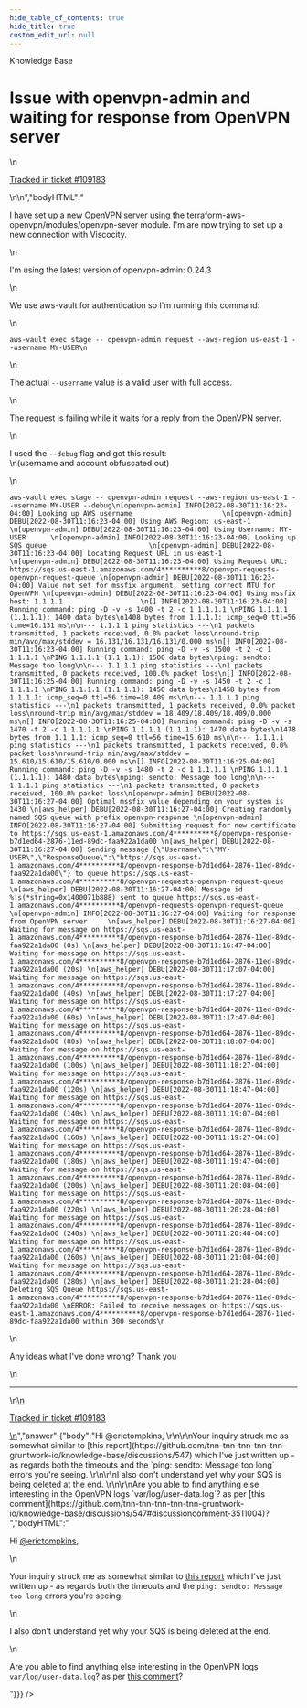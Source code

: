```yaml
---
hide_table_of_contents: true
hide_title: true
custom_edit_url: null
---
```



<head>
  <link rel="canonical" href="https://github.com/tnn-tnn-tnn-tnn-tnn-gruntwork-io/knowledge-base/discussions/546" />
</head>

<CenterLayout>
<span className="searchCategory">Knowledge Base</span>
<h1>Issue with openvpn-admin and waiting for response from OpenVPN server</h1>
<GitHub discussion={{"id":"D_kwDOF8slf84AQlcc","number":546,"author":{"login":"erictompkins"},"title":"Issue with openvpn-admin and waiting for response from OpenVPN server","body":"\nI have set up a new OpenVPN server using the terraform-aws-openvpn/modules/openvpn-sever module. I'm are now trying to set up a new connection with Viscocity.\r\n\r\nI'm using the latest version of openvpn-admin: 0.24.3\r\n\r\nWe use aws-vault for authentication so I'm running this command:\r\n```\r\naws-vault exec stage -- openvpn-admin request --aws-region us-east-1 --username MY-USER\r\n```\r\n\r\nThe actual `--username` value is a valid user with full access. \r\n\r\nThe request is failing while it waits for a reply from the OpenVPN server. \r\n\r\nI used the `--debug` flag and got this result:\r\n(username and account obfuscated out)\r\n```\r\naws-vault exec stage -- openvpn-admin request --aws-region us-east-1 --username MY-USER --debug\r\n[openvpn-admin] INFO[2022-08-30T11:16:23-04:00] Looking up AWS username                      \r\n[openvpn-admin] DEBU[2022-08-30T11:16:23-04:00] Using AWS Region: us-east-1                  \r\n[openvpn-admin] DEBU[2022-08-30T11:16:23-04:00] Using Username: MY-USER      \r\n[openvpn-admin] INFO[2022-08-30T11:16:23-04:00] Looking up SQS queue                         \r\n[openvpn-admin] DEBU[2022-08-30T11:16:23-04:00] Locating Request URL in us-east-1            \r\n[openvpn-admin] DEBU[2022-08-30T11:16:23-04:00] Using Request URL: https://sqs.us-east-1.amazonaws.com/4**********8/openvpn-requests-openvpn-request-queue \r\n[openvpn-admin] DEBU[2022-08-30T11:16:23-04:00] Value not set for mssfix argument, setting correct MTU for OpenVPN \r\n[openvpn-admin] DEBU[2022-08-30T11:16:23-04:00] Using mssfix host: 1.1.1.1                   \r\n[] INFO[2022-08-30T11:16:23-04:00] Running command: ping -D -v -s 1400 -t 2 -c 1 1.1.1.1 \r\nPING 1.1.1.1 (1.1.1.1): 1400 data bytes\r\n1408 bytes from 1.1.1.1: icmp_seq=0 ttl=56 time=16.131 ms\r\n\r\n--- 1.1.1.1 ping statistics ---\r\n1 packets transmitted, 1 packets received, 0.0% packet loss\r\nround-trip min/avg/max/stddev = 16.131/16.131/16.131/0.000 ms\r\n[] INFO[2022-08-30T11:16:23-04:00] Running command: ping -D -v -s 1500 -t 2 -c 1 1.1.1.1 \r\nPING 1.1.1.1 (1.1.1.1): 1500 data bytes\r\nping: sendto: Message too long\r\n\r\n--- 1.1.1.1 ping statistics ---\r\n1 packets transmitted, 0 packets received, 100.0% packet loss\r\n[] INFO[2022-08-30T11:16:25-04:00] Running command: ping -D -v -s 1450 -t 2 -c 1 1.1.1.1 \r\nPING 1.1.1.1 (1.1.1.1): 1450 data bytes\r\n1458 bytes from 1.1.1.1: icmp_seq=0 ttl=56 time=18.409 ms\r\n\r\n--- 1.1.1.1 ping statistics ---\r\n1 packets transmitted, 1 packets received, 0.0% packet loss\r\nround-trip min/avg/max/stddev = 18.409/18.409/18.409/0.000 ms\r\n[] INFO[2022-08-30T11:16:25-04:00] Running command: ping -D -v -s 1470 -t 2 -c 1 1.1.1.1 \r\nPING 1.1.1.1 (1.1.1.1): 1470 data bytes\r\n1478 bytes from 1.1.1.1: icmp_seq=0 ttl=56 time=15.610 ms\r\n\r\n--- 1.1.1.1 ping statistics ---\r\n1 packets transmitted, 1 packets received, 0.0% packet loss\r\nround-trip min/avg/max/stddev = 15.610/15.610/15.610/0.000 ms\r\n[] INFO[2022-08-30T11:16:25-04:00] Running command: ping -D -v -s 1480 -t 2 -c 1 1.1.1.1 \r\nPING 1.1.1.1 (1.1.1.1): 1480 data bytes\r\nping: sendto: Message too long\r\n\r\n--- 1.1.1.1 ping statistics ---\r\n1 packets transmitted, 0 packets received, 100.0% packet loss\r\n[openvpn-admin] DEBU[2022-08-30T11:16:27-04:00] Optimal mssfix value depending on your system is 1430 \r\n[aws_helper] DEBU[2022-08-30T11:16:27-04:00] Creating randomly named SQS queue with prefix openvpn-response \r\n[openvpn-admin] INFO[2022-08-30T11:16:27-04:00] Submitting request for new certificate to https://sqs.us-east-1.amazonaws.com/4**********8/openvpn-response-b7d1ed64-2876-11ed-89dc-faa922a1da00 \r\n[aws_helper] DEBU[2022-08-30T11:16:27-04:00] Sending message {\"Username\":\"MY-USER\",\"ResponseQueue\":\"https://sqs.us-east-1.amazonaws.com/4**********8/openvpn-response-b7d1ed64-2876-11ed-89dc-faa922a1da00\"} to queue https://sqs.us-east-1.amazonaws.com/4**********8/openvpn-requests-openvpn-request-queue \r\n[aws_helper] DEBU[2022-08-30T11:16:27-04:00] Message id %!s(*string=0x1400071b888) sent to queue https://sqs.us-east-1.amazonaws.com/4**********8/openvpn-requests-openvpn-request-queue \r\n[openvpn-admin] INFO[2022-08-30T11:16:27-04:00] Waiting for response from OpenVPN server     \r\n[aws_helper] DEBU[2022-08-30T11:16:27-04:00] Waiting for message on https://sqs.us-east-1.amazonaws.com/4**********8/openvpn-response-b7d1ed64-2876-11ed-89dc-faa922a1da00 (0s) \r\n[aws_helper] DEBU[2022-08-30T11:16:47-04:00] Waiting for message on https://sqs.us-east-1.amazonaws.com/4**********8/openvpn-response-b7d1ed64-2876-11ed-89dc-faa922a1da00 (20s) \r\n[aws_helper] DEBU[2022-08-30T11:17:07-04:00] Waiting for message on https://sqs.us-east-1.amazonaws.com/4**********8/openvpn-response-b7d1ed64-2876-11ed-89dc-faa922a1da00 (40s) \r\n[aws_helper] DEBU[2022-08-30T11:17:27-04:00] Waiting for message on https://sqs.us-east-1.amazonaws.com/4**********8/openvpn-response-b7d1ed64-2876-11ed-89dc-faa922a1da00 (60s) \r\n[aws_helper] DEBU[2022-08-30T11:17:47-04:00] Waiting for message on https://sqs.us-east-1.amazonaws.com/4**********8/openvpn-response-b7d1ed64-2876-11ed-89dc-faa922a1da00 (80s) \r\n[aws_helper] DEBU[2022-08-30T11:18:07-04:00] Waiting for message on https://sqs.us-east-1.amazonaws.com/4**********8/openvpn-response-b7d1ed64-2876-11ed-89dc-faa922a1da00 (100s) \r\n[aws_helper] DEBU[2022-08-30T11:18:27-04:00] Waiting for message on https://sqs.us-east-1.amazonaws.com/4**********8/openvpn-response-b7d1ed64-2876-11ed-89dc-faa922a1da00 (120s) \r\n[aws_helper] DEBU[2022-08-30T11:18:47-04:00] Waiting for message on https://sqs.us-east-1.amazonaws.com/4**********8/openvpn-response-b7d1ed64-2876-11ed-89dc-faa922a1da00 (140s) \r\n[aws_helper] DEBU[2022-08-30T11:19:07-04:00] Waiting for message on https://sqs.us-east-1.amazonaws.com/4**********8/openvpn-response-b7d1ed64-2876-11ed-89dc-faa922a1da00 (160s) \r\n[aws_helper] DEBU[2022-08-30T11:19:27-04:00] Waiting for message on https://sqs.us-east-1.amazonaws.com/4**********8/openvpn-response-b7d1ed64-2876-11ed-89dc-faa922a1da00 (180s) \r\n[aws_helper] DEBU[2022-08-30T11:19:47-04:00] Waiting for message on https://sqs.us-east-1.amazonaws.com/4**********8/openvpn-response-b7d1ed64-2876-11ed-89dc-faa922a1da00 (200s) \r\n[aws_helper] DEBU[2022-08-30T11:20:08-04:00] Waiting for message on https://sqs.us-east-1.amazonaws.com/4**********8/openvpn-response-b7d1ed64-2876-11ed-89dc-faa922a1da00 (220s) \r\n[aws_helper] DEBU[2022-08-30T11:20:28-04:00] Waiting for message on https://sqs.us-east-1.amazonaws.com/4**********8/openvpn-response-b7d1ed64-2876-11ed-89dc-faa922a1da00 (240s) \r\n[aws_helper] DEBU[2022-08-30T11:20:48-04:00] Waiting for message on https://sqs.us-east-1.amazonaws.com/4**********8/openvpn-response-b7d1ed64-2876-11ed-89dc-faa922a1da00 (260s) \r\n[aws_helper] DEBU[2022-08-30T11:21:08-04:00] Waiting for message on https://sqs.us-east-1.amazonaws.com/4**********8/openvpn-response-b7d1ed64-2876-11ed-89dc-faa922a1da00 (280s) \r\n[aws_helper] DEBU[2022-08-30T11:21:28-04:00] Deleting SQS Queue https://sqs.us-east-1.amazonaws.com/4**********8/openvpn-response-b7d1ed64-2876-11ed-89dc-faa922a1da00 \r\nERROR: Failed to receive messages on https://sqs.us-east-1.amazonaws.com/4**********8/openvpn-response-b7d1ed64-2876-11ed-89dc-faa922a1da00 within 300 seconds\r\n```\r\n\r\nAny ideas what I've done wrong? Thank you\n\n---\n\n<ins datetime=\"2022-08-30T15:26:18Z\">\n  <p><a href=\"https://support.gruntwork.io/hc/requests/109183\">Tracked in ticket #109183</a></p>\n</ins>\n","bodyHTML":"<p dir=\"auto\">I have set up a new OpenVPN server using the terraform-aws-openvpn/modules/openvpn-sever module. I'm are now trying to set up a new connection with Viscocity.</p>\n<p dir=\"auto\">I'm using the latest version of openvpn-admin: 0.24.3</p>\n<p dir=\"auto\">We use aws-vault for authentication so I'm running this command:</p>\n<div class=\"snippet-clipboard-content notranslate position-relative overflow-auto\" data-snippet-clipboard-copy-content=\"aws-vault exec stage -- openvpn-admin request --aws-region us-east-1 --username MY-USER\"><pre class=\"notranslate\"><code class=\"notranslate\">aws-vault exec stage -- openvpn-admin request --aws-region us-east-1 --username MY-USER\n</code></pre></div>\n<p dir=\"auto\">The actual <code class=\"notranslate\">--username</code> value is a valid user with full access.</p>\n<p dir=\"auto\">The request is failing while it waits for a reply from the OpenVPN server.</p>\n<p dir=\"auto\">I used the <code class=\"notranslate\">--debug</code> flag and got this result:<br>\n(username and account obfuscated out)</p>\n<div class=\"snippet-clipboard-content notranslate position-relative overflow-auto\" data-snippet-clipboard-copy-content=\"aws-vault exec stage -- openvpn-admin request --aws-region us-east-1 --username MY-USER --debug\n[openvpn-admin] INFO[2022-08-30T11:16:23-04:00] Looking up AWS username                      \n[openvpn-admin] DEBU[2022-08-30T11:16:23-04:00] Using AWS Region: us-east-1                  \n[openvpn-admin] DEBU[2022-08-30T11:16:23-04:00] Using Username: MY-USER      \n[openvpn-admin] INFO[2022-08-30T11:16:23-04:00] Looking up SQS queue                         \n[openvpn-admin] DEBU[2022-08-30T11:16:23-04:00] Locating Request URL in us-east-1            \n[openvpn-admin] DEBU[2022-08-30T11:16:23-04:00] Using Request URL: https://sqs.us-east-1.amazonaws.com/4**********8/openvpn-requests-openvpn-request-queue \n[openvpn-admin] DEBU[2022-08-30T11:16:23-04:00] Value not set for mssfix argument, setting correct MTU for OpenVPN \n[openvpn-admin] DEBU[2022-08-30T11:16:23-04:00] Using mssfix host: 1.1.1.1                   \n[] INFO[2022-08-30T11:16:23-04:00] Running command: ping -D -v -s 1400 -t 2 -c 1 1.1.1.1 \nPING 1.1.1.1 (1.1.1.1): 1400 data bytes\n1408 bytes from 1.1.1.1: icmp_seq=0 ttl=56 time=16.131 ms\n\n--- 1.1.1.1 ping statistics ---\n1 packets transmitted, 1 packets received, 0.0% packet loss\nround-trip min/avg/max/stddev = 16.131/16.131/16.131/0.000 ms\n[] INFO[2022-08-30T11:16:23-04:00] Running command: ping -D -v -s 1500 -t 2 -c 1 1.1.1.1 \nPING 1.1.1.1 (1.1.1.1): 1500 data bytes\nping: sendto: Message too long\n\n--- 1.1.1.1 ping statistics ---\n1 packets transmitted, 0 packets received, 100.0% packet loss\n[] INFO[2022-08-30T11:16:25-04:00] Running command: ping -D -v -s 1450 -t 2 -c 1 1.1.1.1 \nPING 1.1.1.1 (1.1.1.1): 1450 data bytes\n1458 bytes from 1.1.1.1: icmp_seq=0 ttl=56 time=18.409 ms\n\n--- 1.1.1.1 ping statistics ---\n1 packets transmitted, 1 packets received, 0.0% packet loss\nround-trip min/avg/max/stddev = 18.409/18.409/18.409/0.000 ms\n[] INFO[2022-08-30T11:16:25-04:00] Running command: ping -D -v -s 1470 -t 2 -c 1 1.1.1.1 \nPING 1.1.1.1 (1.1.1.1): 1470 data bytes\n1478 bytes from 1.1.1.1: icmp_seq=0 ttl=56 time=15.610 ms\n\n--- 1.1.1.1 ping statistics ---\n1 packets transmitted, 1 packets received, 0.0% packet loss\nround-trip min/avg/max/stddev = 15.610/15.610/15.610/0.000 ms\n[] INFO[2022-08-30T11:16:25-04:00] Running command: ping -D -v -s 1480 -t 2 -c 1 1.1.1.1 \nPING 1.1.1.1 (1.1.1.1): 1480 data bytes\nping: sendto: Message too long\n\n--- 1.1.1.1 ping statistics ---\n1 packets transmitted, 0 packets received, 100.0% packet loss\n[openvpn-admin] DEBU[2022-08-30T11:16:27-04:00] Optimal mssfix value depending on your system is 1430 \n[aws_helper] DEBU[2022-08-30T11:16:27-04:00] Creating randomly named SQS queue with prefix openvpn-response \n[openvpn-admin] INFO[2022-08-30T11:16:27-04:00] Submitting request for new certificate to https://sqs.us-east-1.amazonaws.com/4**********8/openvpn-response-b7d1ed64-2876-11ed-89dc-faa922a1da00 \n[aws_helper] DEBU[2022-08-30T11:16:27-04:00] Sending message {&quot;Username&quot;:&quot;MY-USER&quot;,&quot;ResponseQueue&quot;:&quot;https://sqs.us-east-1.amazonaws.com/4**********8/openvpn-response-b7d1ed64-2876-11ed-89dc-faa922a1da00&quot;} to queue https://sqs.us-east-1.amazonaws.com/4**********8/openvpn-requests-openvpn-request-queue \n[aws_helper] DEBU[2022-08-30T11:16:27-04:00] Message id %!s(*string=0x1400071b888) sent to queue https://sqs.us-east-1.amazonaws.com/4**********8/openvpn-requests-openvpn-request-queue \n[openvpn-admin] INFO[2022-08-30T11:16:27-04:00] Waiting for response from OpenVPN server     \n[aws_helper] DEBU[2022-08-30T11:16:27-04:00] Waiting for message on https://sqs.us-east-1.amazonaws.com/4**********8/openvpn-response-b7d1ed64-2876-11ed-89dc-faa922a1da00 (0s) \n[aws_helper] DEBU[2022-08-30T11:16:47-04:00] Waiting for message on https://sqs.us-east-1.amazonaws.com/4**********8/openvpn-response-b7d1ed64-2876-11ed-89dc-faa922a1da00 (20s) \n[aws_helper] DEBU[2022-08-30T11:17:07-04:00] Waiting for message on https://sqs.us-east-1.amazonaws.com/4**********8/openvpn-response-b7d1ed64-2876-11ed-89dc-faa922a1da00 (40s) \n[aws_helper] DEBU[2022-08-30T11:17:27-04:00] Waiting for message on https://sqs.us-east-1.amazonaws.com/4**********8/openvpn-response-b7d1ed64-2876-11ed-89dc-faa922a1da00 (60s) \n[aws_helper] DEBU[2022-08-30T11:17:47-04:00] Waiting for message on https://sqs.us-east-1.amazonaws.com/4**********8/openvpn-response-b7d1ed64-2876-11ed-89dc-faa922a1da00 (80s) \n[aws_helper] DEBU[2022-08-30T11:18:07-04:00] Waiting for message on https://sqs.us-east-1.amazonaws.com/4**********8/openvpn-response-b7d1ed64-2876-11ed-89dc-faa922a1da00 (100s) \n[aws_helper] DEBU[2022-08-30T11:18:27-04:00] Waiting for message on https://sqs.us-east-1.amazonaws.com/4**********8/openvpn-response-b7d1ed64-2876-11ed-89dc-faa922a1da00 (120s) \n[aws_helper] DEBU[2022-08-30T11:18:47-04:00] Waiting for message on https://sqs.us-east-1.amazonaws.com/4**********8/openvpn-response-b7d1ed64-2876-11ed-89dc-faa922a1da00 (140s) \n[aws_helper] DEBU[2022-08-30T11:19:07-04:00] Waiting for message on https://sqs.us-east-1.amazonaws.com/4**********8/openvpn-response-b7d1ed64-2876-11ed-89dc-faa922a1da00 (160s) \n[aws_helper] DEBU[2022-08-30T11:19:27-04:00] Waiting for message on https://sqs.us-east-1.amazonaws.com/4**********8/openvpn-response-b7d1ed64-2876-11ed-89dc-faa922a1da00 (180s) \n[aws_helper] DEBU[2022-08-30T11:19:47-04:00] Waiting for message on https://sqs.us-east-1.amazonaws.com/4**********8/openvpn-response-b7d1ed64-2876-11ed-89dc-faa922a1da00 (200s) \n[aws_helper] DEBU[2022-08-30T11:20:08-04:00] Waiting for message on https://sqs.us-east-1.amazonaws.com/4**********8/openvpn-response-b7d1ed64-2876-11ed-89dc-faa922a1da00 (220s) \n[aws_helper] DEBU[2022-08-30T11:20:28-04:00] Waiting for message on https://sqs.us-east-1.amazonaws.com/4**********8/openvpn-response-b7d1ed64-2876-11ed-89dc-faa922a1da00 (240s) \n[aws_helper] DEBU[2022-08-30T11:20:48-04:00] Waiting for message on https://sqs.us-east-1.amazonaws.com/4**********8/openvpn-response-b7d1ed64-2876-11ed-89dc-faa922a1da00 (260s) \n[aws_helper] DEBU[2022-08-30T11:21:08-04:00] Waiting for message on https://sqs.us-east-1.amazonaws.com/4**********8/openvpn-response-b7d1ed64-2876-11ed-89dc-faa922a1da00 (280s) \n[aws_helper] DEBU[2022-08-30T11:21:28-04:00] Deleting SQS Queue https://sqs.us-east-1.amazonaws.com/4**********8/openvpn-response-b7d1ed64-2876-11ed-89dc-faa922a1da00 \nERROR: Failed to receive messages on https://sqs.us-east-1.amazonaws.com/4**********8/openvpn-response-b7d1ed64-2876-11ed-89dc-faa922a1da00 within 300 seconds\"><pre class=\"notranslate\"><code class=\"notranslate\">aws-vault exec stage -- openvpn-admin request --aws-region us-east-1 --username MY-USER --debug\n[openvpn-admin] INFO[2022-08-30T11:16:23-04:00] Looking up AWS username                      \n[openvpn-admin] DEBU[2022-08-30T11:16:23-04:00] Using AWS Region: us-east-1                  \n[openvpn-admin] DEBU[2022-08-30T11:16:23-04:00] Using Username: MY-USER      \n[openvpn-admin] INFO[2022-08-30T11:16:23-04:00] Looking up SQS queue                         \n[openvpn-admin] DEBU[2022-08-30T11:16:23-04:00] Locating Request URL in us-east-1            \n[openvpn-admin] DEBU[2022-08-30T11:16:23-04:00] Using Request URL: https://sqs.us-east-1.amazonaws.com/4**********8/openvpn-requests-openvpn-request-queue \n[openvpn-admin] DEBU[2022-08-30T11:16:23-04:00] Value not set for mssfix argument, setting correct MTU for OpenVPN \n[openvpn-admin] DEBU[2022-08-30T11:16:23-04:00] Using mssfix host: 1.1.1.1                   \n[] INFO[2022-08-30T11:16:23-04:00] Running command: ping -D -v -s 1400 -t 2 -c 1 1.1.1.1 \nPING 1.1.1.1 (1.1.1.1): 1400 data bytes\n1408 bytes from 1.1.1.1: icmp_seq=0 ttl=56 time=16.131 ms\n\n--- 1.1.1.1 ping statistics ---\n1 packets transmitted, 1 packets received, 0.0% packet loss\nround-trip min/avg/max/stddev = 16.131/16.131/16.131/0.000 ms\n[] INFO[2022-08-30T11:16:23-04:00] Running command: ping -D -v -s 1500 -t 2 -c 1 1.1.1.1 \nPING 1.1.1.1 (1.1.1.1): 1500 data bytes\nping: sendto: Message too long\n\n--- 1.1.1.1 ping statistics ---\n1 packets transmitted, 0 packets received, 100.0% packet loss\n[] INFO[2022-08-30T11:16:25-04:00] Running command: ping -D -v -s 1450 -t 2 -c 1 1.1.1.1 \nPING 1.1.1.1 (1.1.1.1): 1450 data bytes\n1458 bytes from 1.1.1.1: icmp_seq=0 ttl=56 time=18.409 ms\n\n--- 1.1.1.1 ping statistics ---\n1 packets transmitted, 1 packets received, 0.0% packet loss\nround-trip min/avg/max/stddev = 18.409/18.409/18.409/0.000 ms\n[] INFO[2022-08-30T11:16:25-04:00] Running command: ping -D -v -s 1470 -t 2 -c 1 1.1.1.1 \nPING 1.1.1.1 (1.1.1.1): 1470 data bytes\n1478 bytes from 1.1.1.1: icmp_seq=0 ttl=56 time=15.610 ms\n\n--- 1.1.1.1 ping statistics ---\n1 packets transmitted, 1 packets received, 0.0% packet loss\nround-trip min/avg/max/stddev = 15.610/15.610/15.610/0.000 ms\n[] INFO[2022-08-30T11:16:25-04:00] Running command: ping -D -v -s 1480 -t 2 -c 1 1.1.1.1 \nPING 1.1.1.1 (1.1.1.1): 1480 data bytes\nping: sendto: Message too long\n\n--- 1.1.1.1 ping statistics ---\n1 packets transmitted, 0 packets received, 100.0% packet loss\n[openvpn-admin] DEBU[2022-08-30T11:16:27-04:00] Optimal mssfix value depending on your system is 1430 \n[aws_helper] DEBU[2022-08-30T11:16:27-04:00] Creating randomly named SQS queue with prefix openvpn-response \n[openvpn-admin] INFO[2022-08-30T11:16:27-04:00] Submitting request for new certificate to https://sqs.us-east-1.amazonaws.com/4**********8/openvpn-response-b7d1ed64-2876-11ed-89dc-faa922a1da00 \n[aws_helper] DEBU[2022-08-30T11:16:27-04:00] Sending message {\"Username\":\"MY-USER\",\"ResponseQueue\":\"https://sqs.us-east-1.amazonaws.com/4**********8/openvpn-response-b7d1ed64-2876-11ed-89dc-faa922a1da00\"} to queue https://sqs.us-east-1.amazonaws.com/4**********8/openvpn-requests-openvpn-request-queue \n[aws_helper] DEBU[2022-08-30T11:16:27-04:00] Message id %!s(*string=0x1400071b888) sent to queue https://sqs.us-east-1.amazonaws.com/4**********8/openvpn-requests-openvpn-request-queue \n[openvpn-admin] INFO[2022-08-30T11:16:27-04:00] Waiting for response from OpenVPN server     \n[aws_helper] DEBU[2022-08-30T11:16:27-04:00] Waiting for message on https://sqs.us-east-1.amazonaws.com/4**********8/openvpn-response-b7d1ed64-2876-11ed-89dc-faa922a1da00 (0s) \n[aws_helper] DEBU[2022-08-30T11:16:47-04:00] Waiting for message on https://sqs.us-east-1.amazonaws.com/4**********8/openvpn-response-b7d1ed64-2876-11ed-89dc-faa922a1da00 (20s) \n[aws_helper] DEBU[2022-08-30T11:17:07-04:00] Waiting for message on https://sqs.us-east-1.amazonaws.com/4**********8/openvpn-response-b7d1ed64-2876-11ed-89dc-faa922a1da00 (40s) \n[aws_helper] DEBU[2022-08-30T11:17:27-04:00] Waiting for message on https://sqs.us-east-1.amazonaws.com/4**********8/openvpn-response-b7d1ed64-2876-11ed-89dc-faa922a1da00 (60s) \n[aws_helper] DEBU[2022-08-30T11:17:47-04:00] Waiting for message on https://sqs.us-east-1.amazonaws.com/4**********8/openvpn-response-b7d1ed64-2876-11ed-89dc-faa922a1da00 (80s) \n[aws_helper] DEBU[2022-08-30T11:18:07-04:00] Waiting for message on https://sqs.us-east-1.amazonaws.com/4**********8/openvpn-response-b7d1ed64-2876-11ed-89dc-faa922a1da00 (100s) \n[aws_helper] DEBU[2022-08-30T11:18:27-04:00] Waiting for message on https://sqs.us-east-1.amazonaws.com/4**********8/openvpn-response-b7d1ed64-2876-11ed-89dc-faa922a1da00 (120s) \n[aws_helper] DEBU[2022-08-30T11:18:47-04:00] Waiting for message on https://sqs.us-east-1.amazonaws.com/4**********8/openvpn-response-b7d1ed64-2876-11ed-89dc-faa922a1da00 (140s) \n[aws_helper] DEBU[2022-08-30T11:19:07-04:00] Waiting for message on https://sqs.us-east-1.amazonaws.com/4**********8/openvpn-response-b7d1ed64-2876-11ed-89dc-faa922a1da00 (160s) \n[aws_helper] DEBU[2022-08-30T11:19:27-04:00] Waiting for message on https://sqs.us-east-1.amazonaws.com/4**********8/openvpn-response-b7d1ed64-2876-11ed-89dc-faa922a1da00 (180s) \n[aws_helper] DEBU[2022-08-30T11:19:47-04:00] Waiting for message on https://sqs.us-east-1.amazonaws.com/4**********8/openvpn-response-b7d1ed64-2876-11ed-89dc-faa922a1da00 (200s) \n[aws_helper] DEBU[2022-08-30T11:20:08-04:00] Waiting for message on https://sqs.us-east-1.amazonaws.com/4**********8/openvpn-response-b7d1ed64-2876-11ed-89dc-faa922a1da00 (220s) \n[aws_helper] DEBU[2022-08-30T11:20:28-04:00] Waiting for message on https://sqs.us-east-1.amazonaws.com/4**********8/openvpn-response-b7d1ed64-2876-11ed-89dc-faa922a1da00 (240s) \n[aws_helper] DEBU[2022-08-30T11:20:48-04:00] Waiting for message on https://sqs.us-east-1.amazonaws.com/4**********8/openvpn-response-b7d1ed64-2876-11ed-89dc-faa922a1da00 (260s) \n[aws_helper] DEBU[2022-08-30T11:21:08-04:00] Waiting for message on https://sqs.us-east-1.amazonaws.com/4**********8/openvpn-response-b7d1ed64-2876-11ed-89dc-faa922a1da00 (280s) \n[aws_helper] DEBU[2022-08-30T11:21:28-04:00] Deleting SQS Queue https://sqs.us-east-1.amazonaws.com/4**********8/openvpn-response-b7d1ed64-2876-11ed-89dc-faa922a1da00 \nERROR: Failed to receive messages on https://sqs.us-east-1.amazonaws.com/4**********8/openvpn-response-b7d1ed64-2876-11ed-89dc-faa922a1da00 within 300 seconds\n</code></pre></div>\n<p dir=\"auto\">Any ideas what I've done wrong? Thank you</p>\n<hr>\n<ins datetime=\"2022-08-30T15:26:18Z\">\n  <p dir=\"auto\"><a href=\"https://support.gruntwork.io/hc/requests/109183\" rel=\"nofollow\">Tracked in ticket #109183</a></p>\n</ins>","answer":{"body":"Hi @erictompkins, \r\n\r\nYour inquiry struck me as somewhat similar to [this report](https://github.com/tnn-tnn-tnn-tnn-tnn-gruntwork-io/knowledge-base/discussions/547) which I've just written up - as regards both the timeouts and the `ping: sendto: Message too long` errors you're seeing. \r\n\r\nI also don't understand yet why your SQS is being deleted at the end. \r\n\r\nAre you able to find anything else interesting in the OpenVPN logs `var/log/user-data.log`? as per [this comment](https://github.com/tnn-tnn-tnn-tnn-tnn-gruntwork-io/knowledge-base/discussions/547#discussioncomment-3511004)? ","bodyHTML":"<p dir=\"auto\">Hi <a class=\"user-mention notranslate\" data-hovercard-type=\"user\" data-hovercard-url=\"/users/erictompkins/hovercard\" data-octo-click=\"hovercard-link-click\" data-octo-dimensions=\"link_type:self\" href=\"https://github.com/erictompkins\">@erictompkins</a>,</p>\n<p dir=\"auto\">Your inquiry struck me as somewhat similar to <a href=\"https://github.com/tnn-tnn-tnn-tnn-tnn-gruntwork-io/knowledge-base/discussions/547\" data-hovercard-type=\"discussion\" data-hovercard-url=\"/tnn-tnn-tnn-tnn-tnn-gruntwork-io/knowledge-base/discussions/547/hovercard\">this report</a> which I've just written up - as regards both the timeouts and the <code class=\"notranslate\">ping: sendto: Message too long</code> errors you're seeing.</p>\n<p dir=\"auto\">I also don't understand yet why your SQS is being deleted at the end.</p>\n<p dir=\"auto\">Are you able to find anything else interesting in the OpenVPN logs <code class=\"notranslate\">var/log/user-data.log</code>? as per <a href=\"https://github.com/tnn-tnn-tnn-tnn-tnn-gruntwork-io/knowledge-base/discussions/547#discussioncomment-3511004\" data-hovercard-type=\"discussion\" data-hovercard-url=\"/tnn-tnn-tnn-tnn-tnn-gruntwork-io/knowledge-base/discussions/547/hovercard?comment_id=3511004\">this comment</a>?</p>"}}} />

</CenterLayout>
  

<!-- ##DOCS-SOURCER-START
{
  "sourcePlugin": "github-discussions",
  "hash": "0b971f6c3980cafcc2a40f1226c1bfd9"
}
##DOCS-SOURCER-END -->
